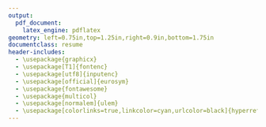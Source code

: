 ```yaml
---
output:
  pdf_document:
    latex_engine: pdflatex
geometry: left=0.75in,top=1.25in,right=0.9in,bottom=1.75in
documentclass: resume
header-includes:
  - \usepackage{graphicx}
  - \usepackage[T1]{fontenc}
  - \usepackage[utf8]{inputenc}
  - \usepackage[official]{eurosym}
  - \usepackage{fontawesome}
  - \usepackage{multicol}
  - \usepackage[normalem]{ulem}
  - \usepackage[colorlinks=true,linkcolor=cyan,urlcolor=black]{hyperref}
---
```


\vspace{-2.25cm}

\begin{center}
\LARGE{\bfseries Antoine Castet}\\
\vspace{0.2cm}
\normalsize
\end{center}
\vspace{0.2cm}

\noindent\begin{tabular}{p{0.62\textwidth} p{0.34\textwidth}}
\textbf{Contact information} & \textbf{Personal information} \\
\href{mailto:antoine.castet@univ-paris1.fr}{antoine.castet@univ-paris1.fr} & Citizenship: French \\
22 place de l’Agronomie, Palaiseau & Born in 1996 \\
\href{https://antoinecastet.github.io/AntoineCastet/}{Website} & \href{https://scholar.google.com/citations?user=PAZtH9YAAAAJ&hl=fr}{Google Scholar} \\
\end{tabular}
\vspace{0.2cm}

\begin{rSection}{Research Fields}
\textbf{Primary:} Development economics \\
\textbf{Secondary:} Agricultural economics, Economic geography
\end{rSection}
\vspace{0.2cm}

\begin{small}
\begin{rSection}{Current position}
{\bfseries Postdoctoral researcher}, AgroParisTech (CIRED) \hfill {2025 - 2027} 
\end{rSection}
\vspace{0.2cm}

\begin{rSection}{Doctoral Studies}
{\bfseries Panth\'{e}on-Sorbonne University} \hfill {2020 - 2025} 
\\ PhD in Development economics  \hfill {Paris, France} \\ 
Supervisor: \href{https://scholar.google.com/citations?user=6c8QzJwAAAAJ&hl=fr}{Alain Desdoigts} \\
Jury : \href{https://scholar.google.com/citations?user=-IXkBZAAAAAJ&hl=fr}{Rémi Bazillier}, \href{https://scholar.google.com/citations?user=WtNVDgMAAAAJ&hl=fr}{Christelle Dumas}, \href{https://scholar.google.com/citations?user=OH-yKZQAAAAJ&hl=en}{Racha Ramadan}, and \href{https://scholar.google.fr/citations?user=Iv0Mq7wAAAAJ&hl=ru}{Raphaël Soubeyran}
\vspace{0.2cm}

{\bfseries Centre for Economic, Judicial, and Social Study and Documentation} \hfill {2023} \\
 Visiting student at the CEDEJ (UMIFRE - CNRS) \hfill {Cairo, Egypt} \\
 Sponsor: \href{https://shs.cairn.info/publications-de-pascal-menoret--42012?lang=fr}{Pascal Menoret}
\vspace{0.2cm}

{\bfseries Cairo University} \hfill {2022} \\
 Visiting student at the Faculty of Economics and Political Science \hfill {Cairo, Egypt} \\
  Sponsor: \href{https://scholar.google.com/citations?user=VtX_EgwAAAAJ&hl=en}{Chahir Zaki}
\end{rSection}
\vspace{0.2cm}

\begin{rSection}{Pre-Doctoral Studies}
{\bfseries Panth\'{e}on-Sorbonne University} \hfill {2017 - 2019} \\
M.A in Development economics \hfill {Paris, France}
\vspace{0.2cm}

{\bfseries Poitiers University} \hfill {2014 - 2017} \\
B.A in Economics \hfill {Poitiers, France}
\end{rSection}
\vspace{0.2cm}

\begin{rSection}{References}
\hspace{-0.5cm}
\begin{tabular}{p{5.5cm}p{5.5cm}p{5.5cm}}
\textbf{Prof. \href{https://scholar.google.com/citations?user=-IXkBZAAAAAJ\&hl=fr}{Rémi Bazillier}} &
\textbf{Prof. \href{https://scholar.google.com/citations?user=6c8QzJwAAAAJ\&hl=fr}{Alain Desdoigts}} &
\textbf{Prof. \href{https://scholar.google.com/citations?user=mImSYc4AAAAJ\&hl=fr\&oi=ao}{Karine Marazyan}} \\
Panth\'eon-Sorbonne, CES & Panth\'eon-Sorbonne, DEVSOC & Rouen Normandy, LASTA \\
remi.bazillier@univ-paris1.fr & alain.desdoigts@univ-paris1.fr & karine.marazyan@univ-rouen.fr \\
\end{tabular}
\end{rSection}

\begin{rSection}{Publications}
\begin{enumerate}
\item \textbf{The impact of large-scale land acquisitions on food security in Africa} \\
\href{https://www.sciencedirect.com/science/article/pii/S0305750X24000676}{\uline{World Development}}, vol. 179, 2024. \href{https://antoinecastet.github.io/AntoineCastet/PDF/aa8269af-a102-4e7c-9a76-0427fdb18943.pdf}{\uline{PDF}}
\item \textbf{Food security and Covid-19: An analysis of the MENA region}, with \href{https://scholar.google.com/citations?user=OH-yKZQAAAAJ&hl=en}{Racha Ramadan} \\
\href{https://shs.cairn.info/revue-d-economie-du-developpement-2023-3-page-29?tab=resume}{\uline{Revue d’Économie du Développement}}, vol. 35, 2023. \href{https://antoinecastet.github.io/AntoineCastet/PDF/castet-2023-la-securite-alimentaire-a-lepreuve-du-covid-19-une-analyse-de-la-region-moan.pdf}{\uline{PDF}} \\
\end{enumerate}
\end{rSection}

\begin{rSection}{Working papers}
\begin{enumerate}
\item \textbf{The conquest of the desert: Land investment in Egypt}. Job Market Paper.
\item \textbf{Water shapes differential impacts of transnational land acquisitions on child nutrition}, with \href{https://scholar.google.com.tw/citations?user=S2iiM2kAAAAJ&hl=ja}{Julie Faure}, \href{https://scholar.google.com/citations?user=tnmtsjAAAAAJ&hl=it}{Leonardo Bertassello}, \href{https://scholar.google.it/citations?user=hM-mvuEAAAAJ&hl=it}{Davide Danilo Chiarelli}, \href{https://scholar.google.com/citations?user=2q-I5M4AAAAJ&hl=de}{Sandra Eckert}, \href{https://scholar.google.com/citations?user=Izxxqq0AAAAJ&hl=en}{Kyle Frankel Davis}, \href{https://scholar.google.com/citations?user=eQBr5i0AAAAJ&hl=en}{Jampel Dell’Angelo}, \href{https://scholar.google.com/citations?user=yQsaasMAAAAJ&hl=en}{Paolo D’Odorico}, \href{https://scholar.google.com/citations?user=OiBY7bkAAAAJ&hl=en}{Maria Cristina Rulli}, \href{https://scholar.google.com/citations?user=cQ4tR1UAAAAJ&hl=en}{Bhoktear Khan}, and \href{https://scholar.google.com/citations?user=jnHeBrcAAAAJ&hl=en}{Marc F. Müller}. \textit{Submitted}.
\item \textbf{Climate change and structural transformation in Africa}, with \href{https://scholar.google.com/citations?user=-ga5p8UAAAAJ&hl=en}{Kibrom Abay} , and \href{https://scholar.google.com/citations?user=OwxVewYAAAAJ&hl=en}{Martin Paul Jr.Tabe-Ojong}.  \textit{Submitted}.
\end{enumerate}
\end{rSection}

\begin{rSection}{Book chapter}
\begin{enumerate}
\item \textbf{Past, Present and Future of Food Security in Egypt}, with \href{https://scholar.google.com/citations?user=OH-yKZQAAAAJ&hl=en}{Racha Ramadan}, in \href{https://www.routledge.com/Pathways-to-African-Food-Security-Challenges-Threats-and-Opportunities-towards-2050/deHaas-Giller/p/book/9781032649658?srsltid=AfmBOoolqrs77yqzKgOg8RmFGkxwCn5Cr-c30_HqrrUXbVyoELnq1QJ5}{\uline{Pathways to African Food Security: Challenges, Threats and Opportunities towards 2050}}, edited by \href{https://scholar.google.com/citations?user=8jBsupsAAAAJ&hl=en}{Michiel de Haas}, and \href{https://scholar.google.com/citations?user=yct61VwAAAAJ&hl=fr}{Ken E. Giller}, 2025, \href{https://www.taylorfrancis.com/reader/download/f60b6d2e-a507-4c05-9a2f-cdde9916cbf5/chapter/pdf?context=ubx}{\uline{PDF}}
\end{enumerate}
\end{rSection}

\begin{rSection}{Seminars and Conferences}
\textbf{2024} \\ 
Crises and resilience in developing countries workshop (Saint Joseph University of Beirut) \\

\textbf{2023} \\
ERF 29th annual conference (Economic Research Forum); International conference on development economics (Paris School of Economics); 71st Congress of the French Economic Association (AFSE) (Sciences Po Paris); 7th joint Nordic Development Research Conference (Uppsala University); UMR DEVSOC/CIRED PhD Poster Session (Sorbonne Institute of Development Studies); Ninth Research Workshop FESP-Paris 1 (Panthéon-Sorbonne); Internal seminary (Sorbonne Institute of Development Studies); Workshop on Spatial Data (Sorbonne Institute of Development Studies); IEA World Congress (Universidad EAFIT) \\

\textbf{2022} \\ 
Journées Doctorales du Développement (Panthéon-Sorbonne); 17th Doctorissimes (Paris School of Economics); MIASA policy conference (University of Ghana); International conference on development economics (Clermont Auvergne); Eighth Research Workshop FESP-Paris 1 (Cairo University); International Symposium of Sorbonne Sustainable Development (Panthéon-Sorbonne); Internal seminary of the UMR 7206 "Éco-Anthropologie (Muséum national d’Histoire naturelle); EADI Seminar (French Development Agency)
\end{rSection}

\newpage

\begin{rSection}{Professional experiences}
\textbf{International Food Policy Research Institute} \hfill{May-June 2023} \\
\textit{Intern} \hfill {Cairo, Egypt}\\
Launch of a new project in collaboration with \href{https://scholar.google.com/citations?user=-ga5p8UAAAAJ&hl=en}{Kibrom Abay}, and \href{https://scholar.google.com/citations?user=OwxVewYAAAAJ&hl=en}{Martin Paul Jr.Tabe-Ojong}.
\vspace{0.125cm}

\textbf{\'Ecole doctorale 465 - Economie Panth\'eon-Sorbonne} \hfill {July-October 2020} \\
\textit{Research assistant for \href{https://etiennelerossignol.wordpress.com/}{Etienne Le Rossignol} - Ph.D Student} \hfill {Paris, France}\\
Datasets cleaning and building
\vspace{0.125cm}

\textbf{Sciences Po Paris - LIEPP} \hfill {Dec 2019-June 2020} \\
\textit{Research assistant for \href{https://scholar.google.fr/citations?user=FC7RktsAAAAJ&hl=fr}{Denis Fougère} - CNRS research director} \hfill {Paris, France} \\
Analysis of an RCT on education
\vspace{0.125cm}

\textbf{Centre d'\'Econonomie de la Sorbonne - UMR8174} \hfill{Sept-Dec 2019} \\
\textit{Research assistant for \href{https://scholar.google.com/citations?user=-IXkBZAAAAAJ\&hl=fr}{Rémi Bazillier} - Full professor} \hfill {Paris, France}\\
Dataset cleaning, literature review, and exploratory work
\vspace{0.125cm}

\textbf{Panth\'{e}on-Sorbonne University}\hfill{Sept-Dec 2018 } \\
\textit{Economic's tutor} \hfill {Paris, France}\\
Tutoring for 1st year student as an individual contractor
\vspace{0.125cm}

\textbf{International Food Policy Research Institute} \hfill{June-Aug 2018} \\
\textit{Intern} \hfill {Cairo, Egypt}\\
Help with the analysis of a cash transfer program in Egypt
\end{rSection}
\vspace{0.2cm}

\begin{rSection}{Teaching}
\textbf{Sciences Po Paris} \hfill {2023-2025} \\
Microeconomics (undergraduate), teaching assistant of Pr. \href{https://scholar.google.com/citations?user=tt48sngAAAAJ&hl=fr}{Jean-Marc Robin} \hfill {Reims}  \\
Introduction à l'économie (undergraduate) \hfill {Paris} \\
\vspace{-0.2cm}

\textbf{Paris-Saclay University} \hfill {2024} \\
Intervention on development economics (graduate) \hfill {Sceaux}\\
\vspace{-0.2cm}

\textbf{University of Rouen Normandy} \hfill {2023} \\
Intervention on development economics (graduate) \hfill {Rouen}\\
\vspace{-0.2cm}

\textbf{Sorbonne Institute of Development Studies} \hfill {2023} \\
Intervention on development economics (graduate) \hfill {Paris}\\
\vspace{-0.2cm}

\end{rSection}

\begin{rSection}{Scientific activities}
\textbf{AuToMat seminar} \hfill {2021-}\\
Co-organizer with \href{https://scholar.google.com/citations?user=BnfXmC4AAAAJ&hl=fr}{Jean-Baptiste Guiffard} and \href{https://scholar.google.com/citations?user=mImSYc4AAAAJ\&hl=fr\&oi=ao}{Karine Marazyan}
\vspace{0.125cm}

\textbf{AFEDEV} \hfill {2023-}\\
Co-coordinator of the website for the French Association for Development Economics

\href{https://www.parisschoolofeconomics.eu/en/events/workshop-on-spatial-data-new-sources-new-perspectives-1-december/ } {\textbf{Workshop on Spatial Data}} \hfill {2023} \\
Co-organizer with \href{https://pchampalaune.github.io/}{Pascale Champalaune} (PSE), \href{https://scholar.google.com/citations?user=BnfXmC4AAAAJ&hl=fr}{Jean-Baptiste Guiffard} (IEDES), and \href{https://julia-paulventurine.github.io/Julia}{Julia Paul-Venturine} (PSE)

\href{https://www.sorbonnetransition.org/1st-edition} {\textbf{Sorbonne D\'eveloppement durable workshop}} \hfill {2021} \\
Co-organizer with \href{https://scholar.google.com/citations?user=l1jVCL4AAAAJ&hl=en}{Thomas Pernet} (Paris 1), and \href{https://laurinewagner.com/}{Laurine Wagner} (Paris 1)
\vspace{0.2cm}

\textbf{Refereeing}\\
\textit{Food Security, World Development}
\end{rSection}
\vspace{0.2cm}

\begin{rSection}{Grants}
\textbf{Funding for the AuToMat seminar} \hfill{2024}\\
UMR DEVSOC (650 \euro) \\
Paris 1 Panthéon-Sorbonne (2,200 \euro)
\vspace{0.125cm}

\textbf{Funding for the Workshop on Spatial Data} \hfill{2023}\\
Doctoral School ED 465, UMR DEVSOC, and Paris School of Economics (1300 \euro)

\textbf{ANR JuGe} \hfill{2023}\\
Partner of an ANR-granted project, coordinated by \href{https://scholar.google.com/citations?user=mImSYc4AAAAJ\&hl=fr\&oi=ao}{Karine Marazyan} (300,000 \euro)
\vspace{0.125cm}

\textbf{Mobility Grant} \hfill{2022}\\
Doctoral School ED 465 (2,100 \euro)
\vspace{0.125cm}

\textbf{Full PhD scholarship} \hfill{2020 – 2023}\\
French Minister of Higher Education and Research  
\end{rSection}
\vspace{0.2cm}

\begin{rSection}{Miscellaneous}
\textbf{Language:} French (native), English (Fluent)
\vspace{0.125cm}

\textbf{Software:} Stata, \LaTeX, R, QGIS, Google Earth Engine
\end{rSection}
\end{small}